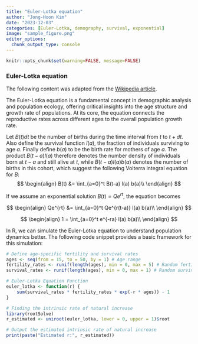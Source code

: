 ```yaml
---
title: "Euler-Lotka equation"
author: "Jong-Hoon Kim"
date: "2023-12-03"
categories: [Euler-Lotka, demography, survival, exponential]
image: "sample_figure.png"
editor_options: 
  chunk_output_type: console
---
```


```r
knitr::opts_chunk$set(warning=FALSE, message=FALSE) 
```

### Euler-Lotka equation

The following content was adapted from the [Wikipedia article](https://en.wikipedia.org/wiki/Euler%E2%80%93Lotka_equation).

The Euler-Lotka equation is a fundamental concept in demographic analysis and population ecology, offering critical insights into the age structure and growth rate of populations. At its core, the equation connects the reproductive rates across different ages to the overall population growth rate.

Let $B(t)dt$ be the number of births during the time interval from $t$ to $t+dt$. Also define the survival function $l(a)$, the fraction of individuals surviving to age $a$. Finally define $b(a)$ to be the birth rate for mothers of age $a$. The product $B(t-a) l(a)$ therefore denotes the number density of individuals born at $t-a$ and still alive at $t$, while $B(t-a)l(a)b(a)$ denotes the number of births in this cohort, which suggest the following Volterra integral equation for $B$:
$$
\begin{align}
B(t) &= \int_{a=0}^t B(t-a) l(a) b(a)\\
\end{align}
$$

If we assume an exponential solution $B(t)=Q e^{rt}$, the equation becomes

$$
\begin{align}
Qe^{rt} &= \int_{a=0}^t Qe^{r(t-a)} l(a) b(a)\\
\end{align}
$$

$$
\begin{align}
1 = \int_{a=0}^t e^{-ra} l(a) b(a)\\
\end{align}
$$


In R, we can simulate the Euler-Lotka equation to understand population dynamics better. The following code snippet provides a basic framework for this simulation:

```r
# Define age-specific fertility and survival rates
ages <- seq(from = 15, to = 50, by = 1) # Age range
fertility_rates <- runif(length(ages), min = 0, max = 5) # Random fertility rates
survival_rates <- runif(length(ages), min = 0, max = 1) # Random survival rates

# Euler-Lotka Equation Function
euler_lotka <- function(r) {
    sum(survival_rates * fertility_rates * exp(-r * ages)) - 1
}

# Finding the intrinsic rate of natural increase
library(rootSolve)
r_estimated <- uniroot(euler_lotka, lower = 0, upper = 1)$root

# Output the estimated intrinsic rate of natural increase
print(paste("Estimated r:", r_estimated))
```